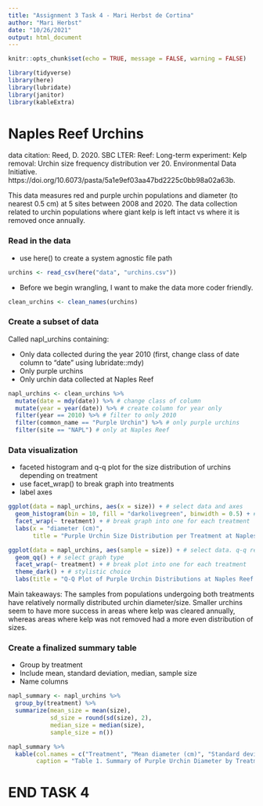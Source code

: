 ```yaml
---
title: "Assignment 3 Task 4 - Mari Herbst de Cortina"
author: "Mari Herbst"
date: "10/26/2021"
output: html_document
---
```


```r
knitr::opts_chunk$set(echo = TRUE, message = FALSE, warning = FALSE)

library(tidyverse)
library(here)
library(lubridate)
library(janitor)
library(kableExtra)
```

# Naples Reef Urchins

data citation: Reed, D. 2020. SBC LTER: Reef: Long-term experiment: Kelp removal: Urchin size frequency distribution ver 20. Environmental Data Initiative. https://doi.org/10.6073/pasta/5a1e9ef03aa47bd2225c0bb98a02a63b. 

This data measures red and purple urchin populations and diameter (to nearest 0.5 cm) at 5 sites between 2008 and 2020. The data collection related to urchin populations where giant kelp is left intact vs where it is removed once annually.

### Read in the data

- use here() to create a system agnostic file path

```r
urchins <- read_csv(here("data", "urchins.csv"))
```

- Before we begin wrangling, I want to make the data more coder friendly.

```r
clean_urchins <- clean_names(urchins)
```

### Create a subset of data

Called napl_urchins containing:

- Only data collected during the year 2010 (first, change class of date column to "date" using lubridate::mdy)
- Only purple urchins
- Only urchin data collected at Naples Reef

```r
napl_urchins <- clean_urchins %>%
  mutate(date = mdy(date)) %>% # change class of column
  mutate(year = year(date)) %>% # create column for year only
  filter(year == 2010) %>% # filter to only 2010
  filter(common_name == "Purple Urchin") %>% # only purple urchins
  filter(site == "NAPL") # only at Naples Reef
```

### Data visualization 

- faceted histogram and q-q plot for the size distribution of urchins depending on treatment
- use facet_wrap() to break graph into treatments
- label axes

```r
ggplot(data = napl_urchins, aes(x = size)) + # select data and axes
  geom_histogram(bin = 10, fill = "darkolivegreen", binwidth = 0.5) + # select graph type and number of bins, width of bins, color of bins
  facet_wrap(~ treatment) + # break graph into one for each treatment
  labs(x = "diameter (cm)",
       title = "Purple Urchin Size Distribution per Treatment at Naples Reef (2010") # name x axis

ggplot(data = napl_urchins, aes(sample = size)) + # select data. q-q requires sample = variable
  geom_qq() + # select graph type 
  facet_wrap(~ treatment) + # break plot into one for each treatment
  theme_dark() + # stylistic choice
  labs(title = "Q-Q Plot of Purple Urchin Distributions at Naples Reef (2010) per Treatment")
```

Main takeaways: The samples from populations undergoing both treatments have relatively normally distributed urchin diameter/size. Smaller urchins seem to have more success in areas where kelp was cleared annually, whereas areas where kelp was not removed had a more even distribution of sizes.

### Create a finalized summary table

- Group by treatment
- Include mean, standard deviation, median, sample size
- Name columns

```r
napl_summary <- napl_urchins %>%
  group_by(treatment) %>%
  summarize(mean_size = mean(size),
            sd_size = round(sd(size), 2),
            median_size = median(size),
            sample_size = n())

napl_summary %>%
  kable(col.names = c("Treatment", "Mean diameter (cm)", "Standard deviation (cm)", "Median diameter (cm)", "Sample Size"),
        caption = "Table 1. Summary of Purple Urchin Diameter by Treatment at Naples Reef: Purple urchin diameters were recorded at Naples Reef in 2010 to explore size differences that may result from the study treatments. The two treatments were 'CONTROL', no giant kelp removal, or 'ANNUAL', a once annual removal of giant kelp with subsequent regrowth.")
```

# END TASK 4
